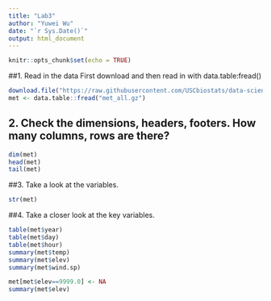 ```yaml
---
title: "Lab3"
author: "Yuwei Wu"
date: "`r Sys.Date()`"
output: html_document
---
```


```r
knitr::opts_chunk$set(echo = TRUE)
```

##1. Read in the data
First download and then read in with data.table:fread()

```r
download.file("https://raw.githubusercontent.com/USCbiostats/data-science-data/master/02_met/met_all.gz", "met_all.gz", method="libcurl", timeout = 60)
met <- data.table::fread("met_all.gz")

```

## 2. Check the dimensions, headers, footers. How many columns, rows are there?

```r
dim(met)
head(met)
tail(met)
```
##3. Take a look at the variables.

```r
str(met)
```

##4. Take a closer look at the key variables.

```r
table(met$year)
table(met$day)
table(met$hour)
summary(met$temp)
summary(met$elev)
summary(met$wind.sp)
```

```r
met[met$elev==9999.0] <- NA
summary(met$elev)
```

